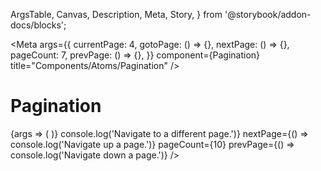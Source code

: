   ArgsTable,
  Canvas,
  Description,
  Meta,
  Story,
} from '@storybook/addon-docs/blocks';


<Meta
  args={{
    currentPage: 4,
    gotoPage: () => {},
    nextPage: () => {},
    pageCount: 7,
    prevPage: () => {},
  }}
  component={Pagination}
  title="Components/Atoms/Pagination"
/>

# Pagination
<Description of={Pagination} />

<Canvas>
  <Story name="Pagination with Controls">
    {args => (
      <SomethingToPage
        canNext={args.canNextPage}
        canPrev={args.canPreviousPage}
        initialPage={args.currentPage}
        pageCount={args.pageCount}
      >
        <Pagination {...args} />
      </SomethingToPage>
    )}
  </Story>
</Canvas>

<ArgsTable story="Pagination with Controls" />

<Canvas>
  <Story name="Pagination">
    <Pagination
      canNextPage={true}
      canPreviousPage={true}
      currentPage={3}
      gotoPage={() => console.log('Navigate to a different page.')}
      nextPage={() => console.log('Navigate up a page.')}
      pageCount={10}
      prevPage={() => console.log('Navigate down a page.')}
    />
  </Story>
</Canvas>
